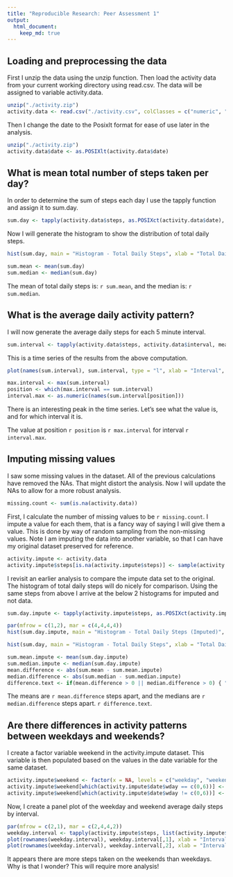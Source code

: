 ```yaml
---
title: "Reproducible Research: Peer Assessment 1"
output: 
  html_document:
    keep_md: true
---
```



## Loading and preprocessing the data
First I unzip the data using the unzip function. Then load the activity data from your current working directory using read.csv. The data will be assigned to variable activity.data.

```r
unzip("./activity.zip")
activity.data <- read.csv("./activity.csv", colClasses = c("numeric", "character", "numeric"))
```

Then I change the date to the Posixlt format for ease of use later in the analysis.

```r
unzip("./activity.zip")
activity.data$date <- as.POSIXlt(activity.data$date)
```

## What is mean total number of steps taken per day?
In order to determine the sum of steps each day I use the tapply function and assign it to sum.day.

```r
sum.day <- tapply(activity.data$steps, as.POSIXct(activity.data$date), sum, na.rm = TRUE)
```

Now I will generate the histogram to show the distribution of total daily steps.

```r
hist(sum.day, main = "Histogram - Total Daily Steps", xlab = "Total Daily Steps")
```

```r
sum.mean <- mean(sum.day)
sum.median <- median(sum.day)
```

The mean of total daily steps is: `r sum.mean`, and the median is: `r sum.median`.

## What is the average daily activity pattern?
I will now generate the average daily steps for each 5 minute interval.

```r
sum.interval <- tapply(activity.data$steps, activity.data$interval, mean, na.rm = TRUE)
```

This is a time series of the results from the above computation.

```r
plot(names(sum.interval), sum.interval, type = "l", xlab = "Interval", ylab = "Average Daily Steps", main = "Average Daily Steps Time Series")
```

```r
max.interval <- max(sum.interval)
position <- which(max.interval == sum.interval)
interval.max <- as.numeric(names(sum.interval[position]))
```
There is an interesting peak in the time series. Let's see what the value is, and for which interval it is.  

The value at position `r position` is  `r max.interval` for interval `r interval.max`.

## Imputing missing values
I saw some missing values in the dataset. All of the previous calculations have removed the NAs. That might distort the analysis. Now I will update the NAs to allow for a more robust analysis.  

```r
missing.count <- sum(is.na(activity.data))
```

First, I calculate the number of missing values to be `r missing.count`. I impute a value for each them, that is a fancy way of saying I will give them a value. This is done by way of random sampling from the non-missing values. Note I am imputing the data into another variable, so that I can have my original dataset preserved for reference.

```r
activity.impute <- activity.data
activity.impute$steps[is.na(activity.impute$steps)] <- sample(activity.impute$steps[!is.na(activity.impute$steps)], missing.count, replace = TRUE)
```

I revisit an earlier analysis to compare the impute data set to the original. The histogram of total daily steps will do nicely for comparison. Using the same steps from above I arrive at the below 2 histograms for imputed and not data.

```r
sum.day.impute <- tapply(activity.impute$steps, as.POSIXct(activity.impute$date), sum)
```

```r
par(mfrow = c(1,2), mar = c(4,4,4,4))
hist(sum.day.impute, main = "Histogram - Total Daily Steps (Imputed)", xlab = "Total Daily Steps")

hist(sum.day, main = "Histogram - Total Daily Steps", xlab = "Total Daily Steps")
```

```r
sum.mean.impute <- mean(sum.day.impute)
sum.median.impute <- median(sum.day.impute)
mean.difference <- abs(sum.mean - sum.mean.impute)
median.difference <- abs(sum.median - sum.median.impute)
difference.text <- if(mean.difference > 0 || median.difference > 0) { "There is a difference in center between the original and imputed datasets. Imputing normalizes the dataset."} else {"WOW! There is no difference in the center between the original and imputed datasets. Imputing doesn't change anything."}
```

The means are `r mean.difference` steps apart, and the medians are `r median.difference` steps apart. `r difference.text`.


## Are there differences in activity patterns between weekdays and weekends?
I create a factor variable weekend in the activity.impute dataset. This variable is then populated based on the values in the date variable for the same dataset.

```r
activity.impute$weekend <- factor(x = NA, levels = c("weekday", "weekend"), ordered = FALSE)
activity.impute$weekend[which(activity.impute$date$wday == c(0,6))] <- "weekend"
activity.impute$weekend[which(activity.impute$date$wday != c(0,6))] <- "weekday"
```

Now, I create a panel plot of the weekday and weekend average daily steps by interval.
```r
par(mfrow = c(2,1), mar = c(2,4,4,2))
weekday.interval <- tapply(activity.impute$steps, list(activity.impute$interval,activity.impute$weekend), mean)
plot(rownames(weekday.interval), weekday.interval[,1], xlab = "Interval", main = "weekday", type = "l", ylab = "Steps")
plot(rownames(weekday.interval), weekday.interval[,2], xlab = "Interval", main = "weekend", type = "l", ylab = "Steps")
```
It appears there are more steps taken on the weekends than weekdays. Why is that I wonder? This will require more analysis!